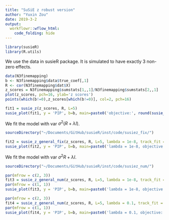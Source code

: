 ```yaml
---
title: "SuSiE z robust version"
author: "Yuxin Zou"
date: 2019-3-2
output: 
  workflowr::wflow_html:
    code_folding: hide
---
```


```r
library(susieR)
library(R.utils)
```

We use the data in susieR package. It is simulated to have exactly 3 non-zero effects.
```r
data(N3finemapping)
b <- N3finemapping$data$true_coef[,1]
R <- cor(N3finemapping$dat$X)
z_scores = N3finemapping$sumstats[1,,1]/N3finemapping$sumstats[2,,1]
plot(z_scores, pch=16, ylab='z scores')
points(which(b!=0),z_scores[which(b!=0)], col=2, pch=16)
```

```r
fit1 = susie_z(z_scores, R, L=5)
susie_plot(fit1, y = 'PIP', b=b, main=paste0('objective:', round(susie_get_objective(fit1), 2)))
```

We fit the model with var $\sigma^2(R + \lambda I)$.
```r
sourceDirectory("~/Documents/GitHub/susieR/inst/code/susiez_fix/")
```

```r
fit2 = susie_z_general_fix(z_scores, R, L=5, lambda = 1e-8, track_fit = TRUE, verbose = TRUE)
susie_plot(fit2, y = 'PIP', b=b, main=paste0('lambda = 1e-8, objective:', round(susie_get_objective(fit2), 2)))
```

We fit the model with var $\sigma^2R + \lambda I$.
```r
sourceDirectory("~/Documents/GitHub/susieR/inst/code/susiez_num/")
```

```r
par(mfrow = c(2, 3))
fit3 = susie_z_general_num(z_scores, R, L=5, lambda = 1e-8, track_fit = TRUE, verbose = TRUE)
par(mfrow = c(1, 1))
susie_plot(fit3, y = 'PIP', b=b, main=paste0('lambda = 1e-8, objective:', round(susie_get_objective(fit3), 2)))
```

```r
par(mfrow = c(2, 3))
fit4 = susie_z_general_num(z_scores, R, L=5, lambda = 0.1, track_fit = TRUE, verbose = TRUE)
par(mfrow = c(1, 1))
susie_plot(fit4, y = 'PIP', b=b, main=paste0('lambda = 0.1, objective:', round(susie_get_objective(fit4), 2)))
```
